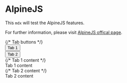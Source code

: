 
<Meta title='1. Intro/03. AlpineJS' />

# AlpineJS

This `mdx` will test the AlpineJS features.

For further information, please visit [AlpineJS offical page](https://alpinejs.dev/).

<div
  class='flex flex-col w-full max-w-5xl bg-gray-400 text-black p-4'
  x-data='{ open: 1 }'
>
  {/* Tab buttons */}
  <div class='flex flex-row w-full relative'>
    <button
      x-bind:class="open == 1 ? 'border border-black border-b-transparent border-b-2 rounded-t-lg w-24 bg-white' : 'border border-black border-b-transparent border-b-2 rounded-t-lg w-24 bg-gray-300'"
      x-on:click='open = 1'
    >
      Tab 1
    </button>
    <div
      x-show='open == 1'
      class='absolute w-24 bg-white h-1 -bottom-[1px] border-black border-r border-l'
    ></div>
    <button
      x-bind:class="open == 2 ? 'border border-black border-b-transparent border-b-2 rounded-t-lg w-24 bg-white' : 'border border-black border-b-transparent border-b-2 rounded-t-lg w-24 bg-gray-300'"
      x-on:click='open = 2'
    >
      Tab 2
    </button>
    <div
      x-show='open == 2'
      class='absolute w-24 bg-white h-1 left-24 -bottom-[1px] border-black border-r border-l'
    ></div>
  </div>
  {/* Tab 1 content */}
  <div
    x-show='open == 1'
    class='w-full border-black border bg-white p-4 rounded-b-lg rounded-tr-lg'
  >
    Tab 1 content
  </div>
  {/* Tab 2 content */}
  <div
    x-show='open == 2'
    class='w-full border-black border bg-white p-4 rounded-b-lg rounded-tr-lg'
  >
    Tab 2 content
  </div>
</div>

